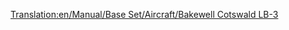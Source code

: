 [[Translation:en/Manual/Base Set/Aircraft/Bakewell Cotswald LB-3]]

{{fr/Manual/Base Set/Aircraft/Avion|Coût=30 761 (61 522)
|Vitesse=473 km/h (296 MPH)
|Entretien=2 756 (5 512)
|Conception=1934
|Vie=30
|Capacité=30 passagers & 6 sacs de courrier
|Description=Le Bakewell Cotswald LB-3 est un autre petit avion conçu pour les petits aéroports
|Réalité=[https://www.wikipedia.org/wiki/fr:Douglas DC-3 DC-3 Dakota]/C-47 Skytrain/Lisunov Li-2/Showa L2D (Avions construits sous licence en URSS et au Japon)
}}
